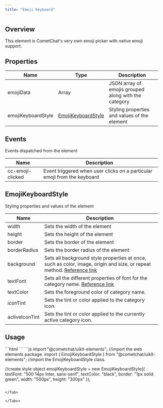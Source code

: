 ```yaml
---
title: "Emoji Keyboard"
---
```


## Overview

This element is CometChat's very own emoji picker with native emoji support.

## Properties

| Name               | Type                                                                         | Description                                          |
| ------------------ | ---------------------------------------------------------------------------- | ---------------------------------------------------- |
| emojiData          | Array                                                                        | JSON array of emojis grouped along with the category |
| emojiKeyboardStyle | [EmojiKeyboardStyle](/docs/ui-kit/angular/emoji-keyboard#emojikeyboardstyle) | Styling properties and values of the element         |

## Events

Events dispatched from the element

| Name             | Description                                                              |
| ---------------- | ------------------------------------------------------------------------ |
| cc-emoji-clicked | Event triggered when user clicks on a particular emoji from the keyboard |

## EmojiKeyboardStyle

Styling properties and values of the element

| Name           | Description                                                                                                                                                                          |
| -------------- | ------------------------------------------------------------------------------------------------------------------------------------------------------------------------------------ |
| width          | Sets the width of the element                                                                                                                                                        |
| height         | Sets the height of the element                                                                                                                                                       |
| border         | Sets the border of the element                                                                                                                                                       |
| borderRadius   | Sets the border radius of the element                                                                                                                                                |
| background     | Sets all background style properties at once, such as color, image, origin and size, or repeat method. [Reference link](https://developer.mozilla.org/en-US/docs/Web/CSS/background) |
| textFont       | Sets all the different properties of font for the category name. [Reference link](https://developer.mozilla.org/en-US/docs/Web/CSS/font)                                             |
| textColor      | Sets the foreground color of category name.                                                                                                                                          |
| iconTint       | Sets the tint or color applied to the category icon.                                                                                                                                 |
| activeIconTint | Sets the tint or color applied to the currently active category icon.                                                                                                                |

## Usage

<Tabs>
<Tab title="HTML">
```html
<cometchat-emoji-keyboard
[emojiKeyboardStyle]="emojiKeyboardStyle"
></cometchat-emoji-keyboard>
```

</Tab>

<Tab title="JavaScript">
```js
import "@cometchat/uikit-elements"; //import the web elements package.
import { EmojiKeyboardStyle } from "@cometchat/uikit-elements"; //import the EmojiKeyboardStyle class.

//create style object
emojiKeyboardStyle = new EmojiKeyboardStyle({
  textFont: "500 14px Inter, sans-serif",
  textColor: "black",
  border: "1px solid green",
  width: "500px",
  height: "300px"
});
```

</Tab>

</Tabs>
